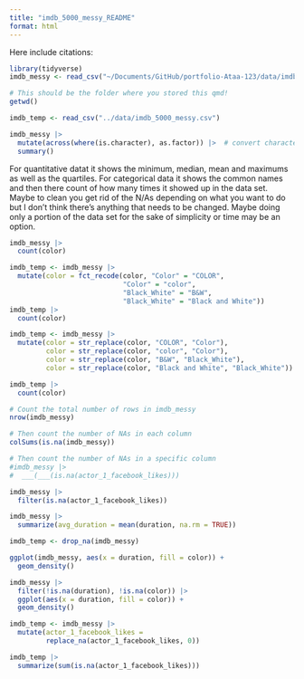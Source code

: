 ```yaml
---
title: "imdb_5000_messy_README"
format: html
---
```


Here include citations:


```r
library(tidyverse)
imdb_messy <- read_csv("~/Documents/GitHub/portfolio-Ataa-123/data/imdb_5000_messy.csv")
```

```r
# This should be the folder where you stored this qmd!
getwd()
```

```r
imdb_temp <- read_csv("../data/imdb_5000_messy.csv")
```

```r
imdb_messy |>
  mutate(across(where(is.character), as.factor)) |>  # convert characters to factors in order to summarize
  summary()
```
For quantitative datat it shows the minimum, median, mean and maximums as well as the quartiles. For categorical data it shows the common names and then there count of how many times it showed up in the data set. Maybe to clean you get rid of the N/As depending on what you want to do but I don't think there's anything that needs to be changed. Maybe doing only a portion of the data set for the sake of simplicity or time may be an option.

```r
imdb_messy |>
  count(color)
```

```r
imdb_temp <- imdb_messy |>
  mutate(color = fct_recode(color, "Color" = "COLOR",
                            "Color" = "color",
                            "Black_White" = "B&W",
                            "Black_White" = "Black and White")) 
imdb_temp |>
  count(color)
```

```r
imdb_temp <- imdb_messy |> 
  mutate(color = str_replace(color, "COLOR", "Color"),
         color = str_replace(color, "color", "Color"),
         color = str_replace(color, "B&W", "Black_White"),
         color = str_replace(color, "Black and White", "Black_White"))

imdb_temp |> 
  count(color)
```

```r
# Count the total number of rows in imdb_messy
nrow(imdb_messy)

# Then count the number of NAs in each column
colSums(is.na(imdb_messy))

# Then count the number of NAs in a specific column
#imdb_messy |> 
#  ___(___(is.na(actor_1_facebook_likes)))
```

```r
imdb_messy |>
  filter(is.na(actor_1_facebook_likes))
```

```r
imdb_messy |>
  summarize(avg_duration = mean(duration, na.rm = TRUE))
```

```r
imdb_temp <- drop_na(imdb_messy)
```

```r
ggplot(imdb_messy, aes(x = duration, fill = color)) +
  geom_density()
```

```r
imdb_messy |>
  filter(!is.na(duration), !is.na(color)) |>
  ggplot(aes(x = duration, fill = color)) +
  geom_density()
```

```r
imdb_temp <- imdb_messy |> 
  mutate(actor_1_facebook_likes =
         replace_na(actor_1_facebook_likes, 0))

imdb_temp |> 
  summarize(sum(is.na(actor_1_facebook_likes)))
```

